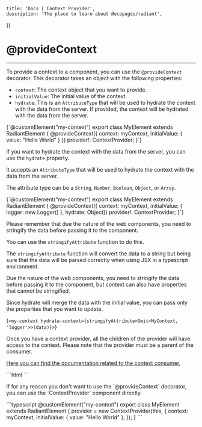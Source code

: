 

	title: 'Docs | Context Provider',
	description: 'The place to learn about @ecopages/radiant',
})

# @provideContext
---

To provide a context to a component, you can use the `@provideContext` decorator. This decorator takes an object with the following properties:

- `context`: The context object that you want to provide.
- `initialValue`: The initial value of the context.
- `hydrate`: This is an `AttributeType` that will be used to hydrate the context with the data from the server. If provided, the context will be hydrated with the data from the server.

<CodeBlock lang='typescript'>
{`@customElement("my-context")
export class MyElement extends RadiantElement {
  	@provideContext({ context: myContext, initialValue: { value: "Hello World" } })
  	provider!: ContextProvider<typeof myContext>;
}`}
</CodeBlock>

If you want to hydrate the context with the data from the server, you can use the `hydrate` property.

It accepts an `AttributeType` that will be used to hydrate the context with the data from the server.

The attribute type can be a `String`, `Number`, `Boolean`, `Object`, or `Array`.

<CodeBlock lang='typescript'>
{`@customElement("my-context")
export class MyElement extends RadiantElement {
  	@provideContext({ context: myContext, initialValue: { logger: new Logger() }, hydrate: Object})
  	provider!: ContextProvider<typeof myContext>;
}`}
</CodeBlock>

Please remember that due the nature of the web components, you need to stringify the data before passing it to the component.

You can use the `stringifyAttribute` function to do this.

The `stringifyAttribute` function will convert the data to a string but being sure that the data will be parsed correctly when using JSX in a typescript environment.

Due the nature of the web components, you need to stringify the data before passing it to the component, but context can also have properties that cannot be stringified.

Since hydrate will merge the data with the initial value, you can pass only the properties that you want to update.

<CodeBlock lang='html'>{`<my-context hydrate-context={stringifyAttribute<Omit<MyContext, 'logger'>>(data)}>`}</CodeBlock>

Once you have a context provider, all the children of the provider will have access to the context.
Please note that the provider must be a parent of the consumer.

[Here you can find the documentation related to the context consumer.](/docs/context/consume-context)

<CodeBlock>
```html
<my-element-provider>
  	<my-element-consumer></my-element-consumer>
</my-element-provider>
```
</CodeBlock>

If for any reason you don't want to use the \`@provideContext\` decorator, you can use the \`ContextProvider\` component directly.

<CodeBlock >
```typescript
@customElement("my-context")
export class MyElement extends RadiantElement {
	  	provider = new ContextProvider<typeof myContext>(this, {
			context: myContext,
			initialValue: { value: "Hello World" },
		});
}
```
</CodeBlock>
